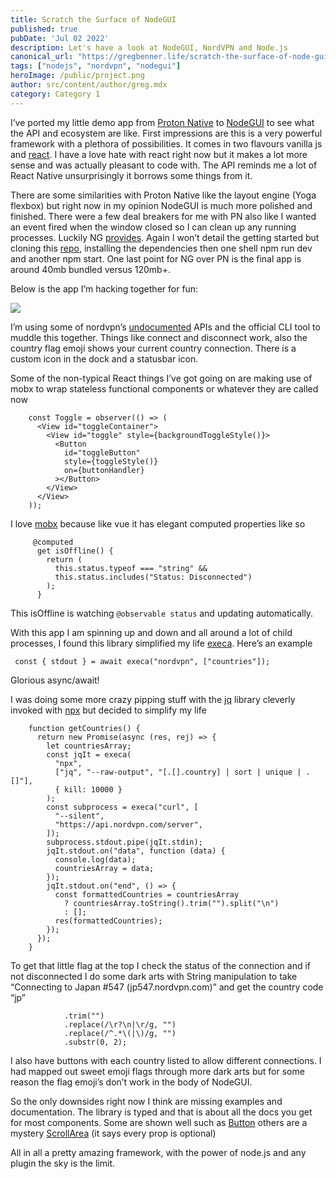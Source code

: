 ```yaml
---
title: Scratch the Surface of NodeGUI
published: true
pubDate: 'Jul 02 2022'
description: Let's have a look at NodeGUI, NordVPN and Node.js
canonical_url: "https://gregbenner.life/scratch-the-surface-of-node-gui/"
tags: ["nodejs", "nordvpn", "nodegui"]
heroImage: /public/project.png
author: src/content/author/greg.mdx
category: Category 1
---
```


I’ve ported my little demo app from [Proton Native](http://proton-native.js.org/) to [NodeGUI](https://github.com/nodegui/awesome-nodegui/) to see what the API and ecosystem are like. First impressions are this is a very powerful framework with a plethora of possibilities. It comes in two flavours vanilla js and [react](http://react.nodegui.org/). I have a love hate with react right now but it makes a lot more sense and was actually pleasant to code with. The API reminds me a lot of React Native unsurprisingly it borrows some things from it.

There are some similarities with Proton Native like the layout engine (Yoga flexbox) but right now in my opinion NodeGUI is much more polished and finished. There were a few deal breakers for me with PN also like I wanted an event fired when the window closed so I can clean up any running processes. Luckily NG [provides](https://github.com/nodegui/nodegui/issues/658#event-3640138822).  Again I won’t detail the getting started but cloning this [repo](https://github.com/nodegui/nodegui-starter), installing the dependencies then one shell npm run dev and another npm start. One last point for NG over PN is the final app is around 40mb bundled versus 120mb+.

Below is the app I’m hacking together for fun:


![](https://paper-attachments.dropbox.com/s_9D48D52E2A41BFE67D2B3925C3967573F29995713F016E8D85C26EA6C7190FB6_1597500816777_Screenshot+from+2020-08-15+10-13-23.png)


I’m using some of nordvpn’s [undocumented](https://blog.sleeplessbeastie.eu/2019/02/18/how-to-use-public-nordvpn-api/) APIs and the official CLI tool to muddle this together. Things like connect and disconnect work, also the country flag emoji shows your current country connection. There is a custom icon in the dock and a statusbar icon.

Some of the non-typical React things I’ve got going on are making use of mobx to wrap stateless functional components or whatever they are called now

```
    const Toggle = observer(() => (
      <View id="toggleContainer">
        <View id="toggle" style={backgroundToggleStyle()}>
          <Button
            id="toggleButton"
            style={toggleStyle()}
            on={buttonHandler}
          ></Button>
        </View>
      </View>
    ));
```

I love [mobx](https://mobx.js.org/README.html) because like vue it has elegant computed properties like so

```
     @computed
      get isOffline() {
        return (
          this.status.typeof === "string" &&
          this.status.includes("Status: Disconnected")
        );
      }
```
This isOffline is watching `@observable status` and updating automatically.

With this app I am spinning up and down and all around a lot of child processes, I found this library simplified my life [execa](https://github.com/sindresorhus/execa). Here’s an example


``` const { stdout } = await execa("nordvpn", ["countries"]);```

Glorious async/await!

I was doing some more crazy pipping stuff with the [jq](https://stedolan.github.io/jq/) library cleverly invoked with [npx](https://www.freecodecamp.org/news/npm-vs-npx-whats-the-difference/) but decided to simplify my life

```
    function getCountries() {
      return new Promise(async (res, rej) => {
        let countriesArray;
        const jqIt = execa(
          "npx",
          ["jq", "--raw-output", "[.[].country] | sort | unique | .[]"],
          { kill: 10000 }
        );
        const subprocess = execa("curl", [
          "--silent",
          "https://api.nordvpn.com/server",
        ]);
        subprocess.stdout.pipe(jqIt.stdin);
        jqIt.stdout.on("data", function (data) {
          console.log(data);
          countriesArray = data;
        });
        jqIt.stdout.on("end", () => {
          const formattedCountries = countriesArray
            ? countriesArray.toString().trim("").split("\n")
            : [];
          res(formattedCountries);
        });
      });
    }
```
To get that little flag at the top I check the status of the connection and if not disconnected I do some dark arts with String manipulation to take
“Connecting to Japan #547 (jp547.nordvpn.com)” and get the country code “jp”


                .trim("")
                .replace(/\r?\n|\r/g, "")
                .replace(/^.*\(|\)/g, "")
                .substr(0, 2);

I also have buttons with each country listed to allow different connections. I had mapped out sweet emoji flags through more dark arts but for some reason the flag emoji’s don’t work in the body of NodeGUI.

So the only downsides right now I think are missing examples and documentation. The library is typed and that is about all the docs you get for most components. Some are shown well such as [Button](https://react.nodegui.org/docs/api/interfaces/buttonprops) others are a mystery [ScrollArea](https://react.nodegui.org/docs/api/interfaces/scrollareaprops) (it says every prop is optional)

All in all a pretty amazing framework, with the power of node.js and any plugin the sky is the limit.








